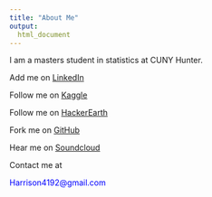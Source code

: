 ```yaml
---
title: "About Me"
output: 
  html_document
---
```


I am a masters student in statistics at CUNY Hunter. 

Add me on [LinkedIn](https://www.linkedin.com/in/harrison-tietze-204b5366/)

Follow me on [Kaggle](https://www.kaggle.com/simulacra)

Follow me on [HackerEarth](https://www.hackerearth.com/@dispatche/activity/hackerearth/)

Fork me on [GitHub](https://github.com/Harrison4192)

Hear me on [Soundcloud](https://soundcloud.com/harrison-tietze)

Contact me at <p style="color: blue">Harrison4192@gmail.com</p>

